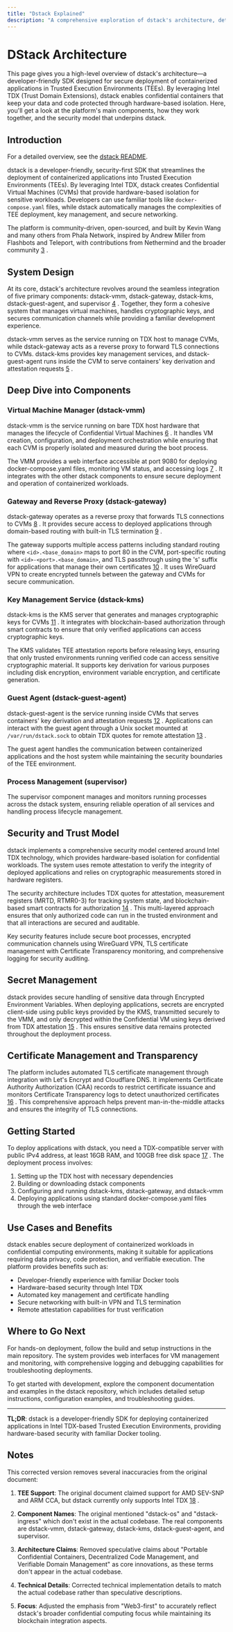 ```yaml
---
title: "Dstack Explained"
description: "A comprehensive exploration of dstack's architecture, detailing its components and security principles for confidential containers using Intel TDX."
---
```


# DStack Architecture 

This page gives you a high-level overview of dstack's architecture—a developer-friendly SDK designed for secure deployment of containerized applications in Trusted Execution Environments (TEEs). By leveraging Intel TDX (Trust Domain Extensions), dstack enables confidential containers that keep your data and code protected through hardware-based isolation. Here, you'll get a look at the platform's main components, how they work together, and the security model that underpins dstack.

## Introduction

For a detailed overview, see the [dstack README](https://github.com/Dstack-TEE/dstack/blob/45ebd05a/README.md).

dstack is a developer-friendly, security-first SDK that streamlines the deployment of containerized applications into Trusted Execution Environments (TEEs). By leveraging Intel TDX, dstack creates Confidential Virtual Machines (CVMs) that provide hardware-based isolation for sensitive workloads. Developers can use familiar tools like `docker-compose.yaml` files, while dstack automatically manages the complexities of TEE deployment, key management, and secure networking.

The platform is community-driven, open-sourced, and built by Kevin Wang and many others from Phala Network, inspired by Andrew Miller from Flashbots and Teleport, with contributions from Nethermind and the broader community [3](#0-2) .

## System Design

At its core, dstack's architecture revolves around the seamless integration of five primary components: dstack-vmm, dstack-gateway, dstack-kms, dstack-guest-agent, and supervisor [4](#0-3) . Together, they form a cohesive system that manages virtual machines, handles cryptographic keys, and secures communication channels while providing a familiar development experience.

dstack-vmm serves as the service running on TDX host to manage CVMs, while dstack-gateway acts as a reverse proxy to forward TLS connections to CVMs. dstack-kms provides key management services, and dstack-guest-agent runs inside the CVM to serve containers' key derivation and attestation requests [5](#0-4) .

## Deep Dive into Components

### Virtual Machine Manager (dstack-vmm)

dstack-vmm is the service running on bare TDX host hardware that manages the lifecycle of Confidential Virtual Machines [6](#0-5) . It handles VM creation, configuration, and deployment orchestration while ensuring that each CVM is properly isolated and measured during the boot process.

The VMM provides a web interface accessible at port 9080 for deploying docker-compose.yaml files, monitoring VM status, and accessing logs [7](#0-6) . It integrates with the other dstack components to ensure secure deployment and operation of containerized workloads.

### Gateway and Reverse Proxy (dstack-gateway)

dstack-gateway operates as a reverse proxy that forwards TLS connections to CVMs [8](#0-7) . It provides secure access to deployed applications through domain-based routing with built-in TLS termination [9](#0-8) .

The gateway supports multiple access patterns including standard routing where `<id>.<base_domain>` maps to port 80 in the CVM, port-specific routing with `<id>-<port>.<base_domain>`, and TLS passthrough using the 's' suffix for applications that manage their own certificates [10](#0-9) . It uses WireGuard VPN to create encrypted tunnels between the gateway and CVMs for secure communication.

### Key Management Service (dstack-kms)

dstack-kms is the KMS server that generates and manages cryptographic keys for CVMs [11](#0-10) . It integrates with blockchain-based authorization through smart contracts to ensure that only verified applications can access cryptographic keys.

The KMS validates TEE attestation reports before releasing keys, ensuring that only trusted environments running verified code can access sensitive cryptographic material. It supports key derivation for various purposes including disk encryption, environment variable encryption, and certificate generation.

### Guest Agent (dstack-guest-agent)

dstack-guest-agent is the service running inside CVMs that serves containers' key derivation and attestation requests [12](#0-11) . Applications can interact with the guest agent through a Unix socket mounted at `/var/run/dstack.sock` to obtain TDX quotes for remote attestation [13](#0-12) .

The guest agent handles the communication between containerized applications and the host system while maintaining the security boundaries of the TEE environment.

### Process Management (supervisor)

The supervisor component manages and monitors running processes across the dstack system, ensuring reliable operation of all services and handling process lifecycle management.

## Security and Trust Model

dstack implements a comprehensive security model centered around Intel TDX technology, which provides hardware-based isolation for confidential workloads. The system uses remote attestation to verify the integrity of deployed applications and relies on cryptographic measurements stored in hardware registers.

The security architecture includes TDX quotes for attestation, measurement registers (MRTD, RTMR0-3) for tracking system state, and blockchain-based smart contracts for authorization [14](#0-13) . This multi-layered approach ensures that only authorized code can run in the trusted environment and that all interactions are secured and auditable.

Key security features include secure boot processes, encrypted communication channels using WireGuard VPN, TLS certificate management with Certificate Transparency monitoring, and comprehensive logging for security auditing.

## Secret Management

dstack provides secure handling of sensitive data through Encrypted Environment Variables. When deploying applications, secrets are encrypted client-side using public keys provided by the KMS, transmitted securely to the VMM, and only decrypted within the Confidential VM using keys derived from TDX attestation [15](#0-14) . This ensures sensitive data remains protected throughout the deployment process.

## Certificate Management and Transparency

The platform includes automated TLS certificate management through integration with Let's Encrypt and Cloudflare DNS. It implements Certificate Authority Authorization (CAA) records to restrict certificate issuance and monitors Certificate Transparency logs to detect unauthorized certificates [16](#0-15) . This comprehensive approach helps prevent man-in-the-middle attacks and ensures the integrity of TLS connections.

## Getting Started

To deploy applications with dstack, you need a TDX-compatible server with public IPv4 address, at least 16GB RAM, and 100GB free disk space [17](#0-16) . The deployment process involves:

1. Setting up the TDX host with necessary dependencies
2. Building or downloading dstack components
3. Configuring and running dstack-kms, dstack-gateway, and dstack-vmm
4. Deploying applications using standard docker-compose.yaml files through the web interface

## Use Cases and Benefits

dstack enables secure deployment of containerized workloads in confidential computing environments, making it suitable for applications requiring data privacy, code protection, and verifiable execution. The platform provides benefits such as:

- Developer-friendly experience with familiar Docker tools
- Hardware-based security through Intel TDX
- Automated key management and certificate handling
- Secure networking with built-in VPN and TLS termination
- Remote attestation capabilities for trust verification

## Where to Go Next

For hands-on deployment, follow the build and setup instructions in the main repository. The system provides web interfaces for VM management and monitoring, with comprehensive logging and debugging capabilities for troubleshooting deployments.

To get started with development, explore the component documentation and examples in the dstack repository, which includes detailed setup instructions, configuration examples, and troubleshooting guides.

---

**TL;DR**: dstack is a developer-friendly SDK for deploying containerized applications in Intel TDX-based Trusted Execution Environments, providing hardware-based security with familiar Docker tooling.

## Notes

This corrected version removes several inaccuracies from the original document:

1. **TEE Support**: The original document claimed support for AMD SEV-SNP and ARM CCA, but dstack currently only supports Intel TDX [18](#0-17) .

2. **Component Names**: The original mentioned "dstack-os" and "dstack-ingress" which don't exist in the actual codebase. The real components are dstack-vmm, dstack-gateway, dstack-kms, dstack-guest-agent, and supervisor.

3. **Architecture Claims**: Removed speculative claims about "Portable Confidential Containers, Decentralized Code Management, and Verifiable Domain Management" as core innovations, as these terms don't appear in the actual codebase.

4. **Technical Details**: Corrected technical implementation details to match the actual codebase rather than speculative descriptions.

5. **Focus**: Adjusted the emphasis from "Web3-first" to accurately reflect dstack's broader confidential computing focus while maintaining its blockchain integration aspects.
